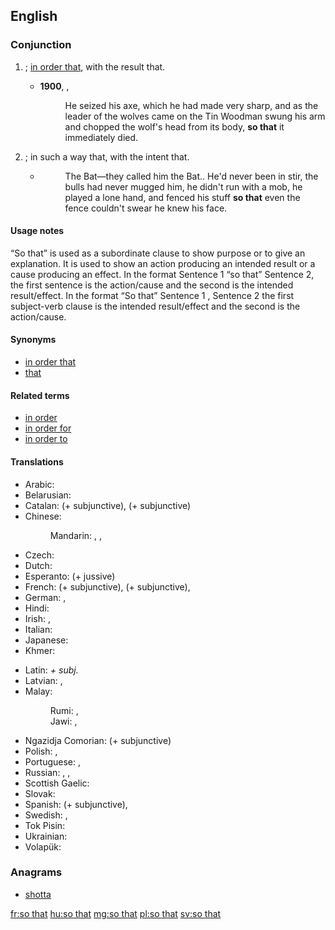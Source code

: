 ==English==

===Conjunction===
{{en-con|head=[[so]] [[that]]}}

# {{non-gloss definition|Indicates purpose}}; [[in order that]], with the result that.
#: {{ux|en|He must die '''so that''' others might live.}}
#* '''1900''', {{w|L. Frank Baum}}, {{w|The Wonderful Wizard of Oz}}
#*: He seized his axe, which he had made very sharp, and as the leader of the wolves came on the Tin Woodman swung his arm and chopped the wolf's head from its body, '''so that''' it immediately died.
# {{non-gloss definition|Indicates purpose}}; in such a way that, with the intent that.
#: {{ux|en|He tied a complex knot '''so that''' others would find it hard to undo.}}
#* {{RQ:RnhrtHpwd Bat|I|01}}
#*: The Bat—they called him the Bat.{{nb...}}. He'd never been in stir, the bulls had never mugged him, he didn't run with a mob, he played a lone hand, and fenced his stuff '''so that''' even the fence couldn't swear he knew his face.

====Usage notes====
“So that” is used as a subordinate clause to show purpose or to give an explanation. It is used to show an action producing an intended result or a cause producing an effect. In the format Sentence 1 “so that” Sentence 2, the first sentence is the action/cause and the second is the intended result/effect. In the format “So that” Sentence 1 , Sentence 2 the first subject-verb clause is the intended result/effect and the second is the action/cause.

====Synonyms====
* [[in order that]]
* [[that#Conjunction|that]] {{qualifier|conjunction}}

====Related terms====
* [[in order]]
* [[in order for]]
* [[in order to]]

====Translations====
{{trans-top|in order to}}
* Arabic: {{t|ar|حَتَّى}}
* Belarusian: {{t|be|каб|tr=kab|sc=Cyrl}}
* Catalan: {{t+|ca|perquè}} (+ subjunctive), {{qualifier|informal Valencian}} {{t|ca|per a que}} (+ subjunctive)
* Chinese:
*: Mandarin: {{t+|cmn|以便|tr=yǐbiàn|sc=Hani}}, {{t+|cmn|為了|sc=Hani}}, {{t+|cmn|为了|tr=wèile|sc=Hani}}
* Czech: {{t+|cs|aby}}
* Dutch: {{t+|nl|zodat}}
* Esperanto: {{t|eo|por ke}} (+ jussive)
* French: {{t+|fr|pour que}} (+ subjunctive), {{t+|fr|afin que}} (+ subjunctive), {{t+|fr|afin de}}
* German: {{t+|de|sodass}}, {{t+|de|damit}}
* Hindi: {{t|hi|ताकि|tr=tāki}}
* Irish: {{t|ga|i riocht is go}}, {{t|ga|ar nós go}}
* Italian: {{t|it|così che}}
* Japanese: {{t+|ja|ため|tr=...tame ni|alt=...ために|sc=Jpan}}
* Khmer: {{t+|km|ដើម្បី|tr=daəmbəy|sc=Khmr}}
{{trans-mid}}
* Latin: {{t+|la|ut}} ''+ subj.''
* Latvian: {{t|lv|tāpēc}}, {{t|lv|tāpēc ka}}
* Malay:
*: Rumi: {{t+|ms|agar}}, {{t|ms|supaya}}
*: Jawi: {{t|ms|اݢر|sc=Arab}}, {{t|ms|سوڤايا|sc=Arab}}
* Ngazidja Comorian: {{t|zdj|ili}} (+ subjunctive)
* Polish: {{t+|pl|aby}}, {{t+|pl|żeby}}
* Portuguese: {{t|pt|para que|n}}, {{t|pt|de modo que}}
* Russian: {{t+|ru|что́бы|tr=štóby}}, {{t+|ru|чтоб|tr=štob}}, {{t+|ru|да́бы}} {{qualifier|archaic or poetic}}
* Scottish Gaelic: {{t|gd|air chor 's gu}}
* Slovak: {{t|sk|aby}}
* Spanish: {{t|es|para que}} (+ subjunctive), {{t|es|de modo que}}
* Swedish: {{t+|sv|så}}, {{t|sv|så att}}
* Tok Pisin: {{t|tpi|olsem na}}
* Ukrainian: {{t+|uk|щоб|tr=ščob|sc=Cyrl}}
* Volapük: {{t+|vo|dat}}
{{trans-bottom}}

===Anagrams===
* [[shotta#English|shotta]]

[[fr:so that]]
[[hu:so that]]
[[mg:so that]]
[[pl:so that]]
[[sv:so that]]